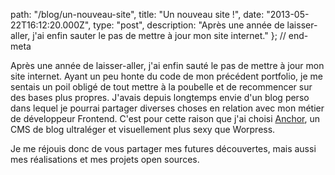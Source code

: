
  path: "/blog/un-nouveau-site",
  title: "Un nouveau site !",
  date: "2013-05-22T16:12:20.000Z",
  type: "post",
  description: "Après une année de laisser-aller, j'ai enfin sauter le pas de mettre à jour mon site internet."
}; // end-meta

Après une année de laisser-aller, j'ai enfin sauté le pas de mettre à jour mon site internet. Ayant un peu honte du code de mon précédent portfolio, je me sentais un poil obligé de tout mettre à la poubelle et de recommencer sur des bases plus propres. J'avais depuis longtemps envie d'un blog perso dans lequel je pourrai partager diverses choses en relation avec mon métier de développeur Frontend. C'est pour cette raison que j'ai choisi [Anchor](http://anchorcms.com/), un CMS de blog ultraléger et visuellement plus sexy que Worpress.

Je me réjouis donc de vous partager mes futures découvertes, mais aussi mes réalisations et mes projets open sources.
